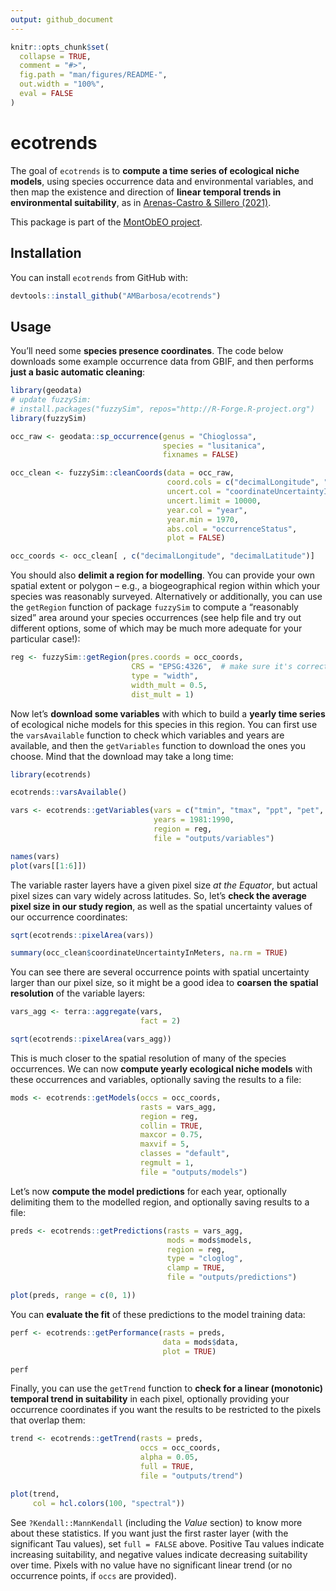 ```yaml
---
output: github_document
---
```


<!-- README.md is generated from README.Rmd. Please edit that file -->

```r
knitr::opts_chunk$set(
  collapse = TRUE,
  comment = "#>",
  fig.path = "man/figures/README-",
  out.width = "100%",
  eval = FALSE
)
```

# ecotrends

<!-- badges: start -->

<!-- badges: end -->

The goal of `ecotrends` is to **compute a time series of ecological niche models**, using species occurrence data and environmental variables, and then map the existence and direction of **linear temporal trends in environmental suitability**, as in [Arenas-Castro & Sillero (2021)](https://doi.org/10.1016/j.scitotenv.2021.147172).

This package is part of the [MontObEO project](https://montobeo.wordpress.com/).

## Installation

You can install `ecotrends` from GitHub with:

```r
devtools::install_github("AMBarbosa/ecotrends")
```

## Usage

You'll need some **species presence coordinates**. The code below downloads some example occurrence data from GBIF, and then performs **just a basic automatic cleaning**:

```r
library(geodata)
# update fuzzySim:
# install.packages("fuzzySim", repos="http://R-Forge.R-project.org")
library(fuzzySim)

occ_raw <- geodata::sp_occurrence(genus = "Chioglossa", 
                                  species = "lusitanica", 
                                  fixnames = FALSE)

occ_clean <- fuzzySim::cleanCoords(data = occ_raw, 
                                   coord.cols = c("decimalLongitude", "decimalLatitude"), 
                                   uncert.col = "coordinateUncertaintyInMeters",
                                   uncert.limit = 10000, 
                                   year.col = "year", 
                                   year.min = 1970, 
                                   abs.col = "occurrenceStatus", 
                                   plot = FALSE)

occ_coords <- occ_clean[ , c("decimalLongitude", "decimalLatitude")]
```

You should also **delimit a region for modelling**. You can provide your own spatial extent or polygon -- e.g., a biogeographical region within which your species was reasonably surveyed. Alternatively or additionally, you can use the `getRegion` function of package `fuzzySim` to compute a "reasonably sized" area around your species occurrences (see help file and try out different options, some of which may be much more adequate for your particular case!):

```r
reg <- fuzzySim::getRegion(pres.coords = occ_coords,
                           CRS = "EPSG:4326",  # make sure it's correct for your data!
                           type = "width",
                           width_mult = 0.5,
                           dist_mult = 1)
```

Now let's **download some variables** with which to build a **yearly time series** of ecological niche models for this species in this region. You can first use the `varsAvailable` function to check which variables and years are available, and then the `getVariables` function to download the ones you choose. Mind that the download may take a long time:

```r
library(ecotrends)

ecotrends::varsAvailable()

vars <- ecotrends::getVariables(vars = c("tmin", "tmax", "ppt", "pet", "ws"), 
                                years = 1981:1990, 
                                region = reg, 
                                file = "outputs/variables")

names(vars)
plot(vars[[1:6]])
```

The variable raster layers have a given pixel size *at the Equator*, but actual pixel sizes can vary widely across latitudes. So, let's **check the average pixel size in our study region**, as well as the spatial uncertainty values of our occurrence coordinates:

```r
sqrt(ecotrends::pixelArea(vars))

summary(occ_clean$coordinateUncertaintyInMeters, na.rm = TRUE)
```

You can see there are several occurrence points with spatial uncertainty larger than our pixel size, so it might be a good idea to **coarsen the spatial resolution** of the variable layers:

```r
vars_agg <- terra::aggregate(vars, 
                             fact = 2)

sqrt(ecotrends::pixelArea(vars_agg))
```

This is much closer to the spatial resolution of many of the species occurrences. We can now **compute yearly ecological niche models** with these occurrences and variables, optionally saving the results to a file:

```r
mods <- ecotrends::getModels(occs = occ_coords, 
                             rasts = vars_agg, 
                             region = reg,
                             collin = TRUE, 
                             maxcor = 0.75,
                             maxvif = 5,
                             classes = "default", 
                             regmult = 1, 
                             file = "outputs/models")
```

Let's now **compute the model predictions** for each year, optionally delimiting them to the modelled region, and optionally saving results to a file:

```r
preds <- ecotrends::getPredictions(rasts = vars_agg, 
                                   mods = mods$models, 
                                   region = reg,
                                   type = "cloglog",
                                   clamp = TRUE,
                                   file = "outputs/predictions")

plot(preds, range = c(0, 1))
```

You can **evaluate the fit** of these predictions to the model training data:

```r
perf <- ecotrends::getPerformance(rasts = preds, 
                                  data = mods$data,
                                  plot = TRUE)

perf
```

Finally, you can use the `getTrend` function to **check for a linear (monotonic) temporal trend in suitability** in each pixel, optionally providing your occurrence coordinates if you want the results to be restricted to the pixels that overlap them:

```r
trend <- ecotrends::getTrend(rasts = preds,
                             occs = occ_coords,
                             alpha = 0.05,
                             full = TRUE,
                             file = "outputs/trend")

plot(trend, 
     col = hcl.colors(100, "spectral"))
```
See `?Kendall::MannKendall` (including the *Value* section) to know more about these statistics. If you want just the first raster layer (with the significant Tau values), set `full = FALSE` above. Positive Tau values indicate increasing suitability, and negative values indicate decreasing suitability over time. Pixels with no value have no significant linear trend (or no occurrence points, if `occs` are provided).
